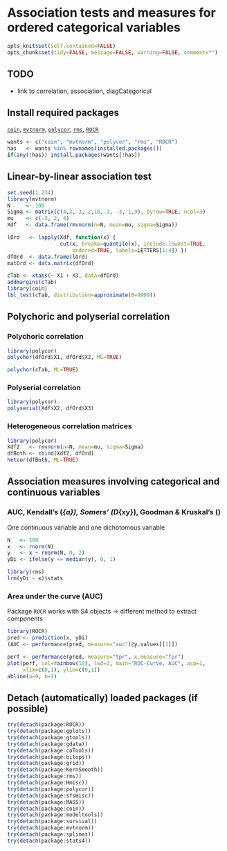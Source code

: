 Association tests and measures for ordered categorical variables
=========================

```r
opts_knit$set(self.contained=FALSE)
opts_chunk$set(tidy=FALSE, message=FALSE, warning=FALSE, comment="")
```

TODO
-------------------------

 - link to correlation, association, diagCategorical

Install required packages
-------------------------

[`coin`](http://cran.r-project.org/package=coin), [`mvtnorm`](http://cran.r-project.org/package=mvtnorm), [`polycor`](http://cran.r-project.org/package=polycor), [`rms`](http://cran.r-project.org/package=rms), [`ROCR`](http://cran.r-project.org/package=ROCR)

```r
wants <- c("coin", "mvtnorm", "polycor", "rms", "ROCR")
has   <- wants %in% rownames(installed.packages())
if(any(!has)) install.packages(wants[!has])
```

Linear-by-linear association test
-------------------------

```r
set.seed(1.234)
library(mvtnorm)
N     <- 100
Sigma <- matrix(c(4,2,-3, 2,16,-1, -3,-1,9), byrow=TRUE, ncol=3)
mu    <- c(-3, 2, 4)
Xdf   <- data.frame(rmvnorm(n=N, mean=mu, sigma=Sigma))
```

```r
lOrd   <- lapply(Xdf, function(x) {
                 cut(x, breaks=quantile(x), include.lowest=TRUE,
                     ordered=TRUE, labels=LETTERS[1:4]) })
dfOrd  <- data.frame(lOrd)
matOrd <- data.matrix(dfOrd)
```

```r
cTab <- xtabs(~ X1 + X3, data=dfOrd)
addmargins(cTab)
library(coin)
lbl_test(cTab, distribution=approximate(B=9999))
```

Polychoric and polyserial correlation
-------------------------

### Polychoric correlation

```r
library(polycor)
polychor(dfOrd$X1, dfOrd$X2, ML=TRUE)
```

```r
polychor(cTab, ML=TRUE)
```

### Polyserial correlation

```r
library(polycor)
polyserial(Xdf$X2, dfOrd$X3)
```

### Heterogeneous correlation matrices

```r
library(polycor)
Xdf2   <- rmvnorm(n=N, mean=mu, sigma=Sigma)
dfBoth <- cbind(Xdf2, dfOrd)
hetcor(dfBoth, ML=TRUE)
```

Association measures involving categorical and continuous variables
-------------------------

### AUC, Kendall's \(\tau_{a}\), Somers' \(D_{xy}\), Goodman & Kruskal's \(\gamma\)

One continuous variable and one dichotomous variable

```r
N   <- 100
x   <- rnorm(N)
y   <- x + rnorm(N, 0, 2)
yDi <- ifelse(y <= median(y), 0, 1)
```

```r
library(rms)
lrm(yDi ~ x)$stats
```

### Area under the curve (AUC)

Package `ROCR` works with S4 objects -> different method to extract components

```r
library(ROCR)
pred <- prediction(x, yDi)
(AUC <- performance(pred, measure="auc")@y.values[[1]])
```

```r
perf <- performance(pred, measure="tpr", x.measure="fpr")
plot(perf, col=rainbow(10), lwd=3, main="ROC-Curve, AUC", asp=1,
     xlim=c(0,1), ylim=c(0,1))
abline(a=0, b=1)
```

Detach (automatically) loaded packages (if possible)
-------------------------

```r
try(detach(package:ROCR))
try(detach(package:gplots))
try(detach(package:gtools))
try(detach(package:gdata))
try(detach(package:caTools))
try(detach(package:bitops))
try(detach(package:grid))
try(detach(package:KernSmooth))
try(detach(package:rms))
try(detach(package:Hmisc))
try(detach(package:polycor))
try(detach(package:sfsmisc))
try(detach(package:MASS))
try(detach(package:coin))
try(detach(package:modeltools))
try(detach(package:survival))
try(detach(package:mvtnorm))
try(detach(package:splines))
try(detach(package:stats4))
```
